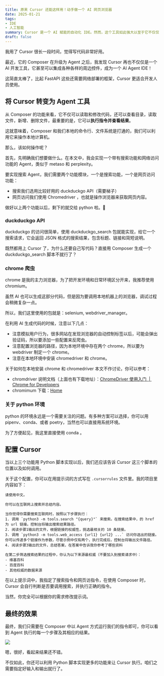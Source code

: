```yaml
---
title: 原来 Cursor 还能这样用！动手做一个 AI 网页浏览器
date: 2025-01-21
tags:
- IDE
- 人工智能
summary: Cursor 是一个 AI 赋能的自动化 IDE。然而，这个工具如此强大以至于它不仅仅可以用于编码，如有简单的开发经验，还可以很方便地构建一个 AI Agent 工具。
draft: false
---
```


我用了 Cursor 很长一段时间，觉得写代码非常好用。

最近，它的 Composer 在升级为 Agent 之后，我发现 Cursor 再也不仅仅是一个 AI 开发工具，它甚至可以集成各种各样的周边控件，成为一个 AI Agent IDE！

这简直太棒了，比起 FastAPI 这些还需要网络部署的框架，Cursor 更适合开发人员使用。

## 将 Cursor 转变为 Agent 工具

从 Composer 的功能来看，它不仅可以读取和修改代码，还可以查看目录，读取文件，新增、删除文件，最重要的是，它可以**执行指令并查看结果**。

这就意味着，Composer 和我们本地的命令行、文件系统是打通的，我们可以利用它来操作本地计算机。

那么，该如何操作呢？

首先，先明确我们想要做什么。在本文中，我会实现一个带有搜索功能和网络访问功能的 Agent，类似于 metaso 和 perplexity。

要实现搜索 Agent，我们需要两个功能模块，一个是搜索功能，一个是网页访问功能：
- 搜索我们选用比较好用的 duckduckgo API（需要梯子）
- 网页访问我们使用 Chromedriver ，也就是操作浏览器来获取网页内容。

做好以上两个功能以后，剩下的就交给 python 啦。🐍

### duckduckgo API

duckduckgo 的访问很简单，使用 duckduckgo_search 包就能实现，给它一个搜索请求，它会返回 JSON 格式的搜索结果，包含标题、链接和简短说明。

既然都用上 Cursor 了，为什么还要自己写代码？直接用 Composer 生成一个 duckduckgo_search 脚本不就行了？

### chrome 爬虫

chrome 是我的主力浏览器，为了把开发环境和日常环境区分开来，我推荐使用 chromium。

虽然 AI 也可以生成这部分代码，但是因为要调用本地机器上的浏览器，调试过程会稍微复杂一点。

所以，我们这里使用的包就是：selenium, webdriver_manager。

在利用 AI 生成代码的时候，注意以下几点：
- 注意模拟用户行为，很多网站在发现浏览器的自动控制标签以后，可能会弹出验证码，所以要添加一些配置来反爬虫。
- 注意配置浏览器的路径，因为本地环境中存在两个 chrome，所以要为 webdriver 制定一个 chrome。
- 注意在本地环境中安装 chromedriver 和 chrome。

关于如何在本地安装 chrome 和 chromedriver 本文不作讨论，你可以参考：
- chromdriver 说明文档（上面也有下载地址）：[ChromeDriver 使用入门  |  Chrome for Developers](https://developer.chrome.com/docs/chromedriver/get-started?hl=zh-cn)
- chromimum 下载：[Home](https://www.chromium.org/chromium-projects/)

### 关于 python 环境

python 的环境永远是一个需要关注的问题。有多种方案可以选择，你可以用 pipenv、conda、或者 poetry，当然也可以直接用系统环境。

为了方便起见，我这里直接使用 conda 。

## 配置 Cursor

当以上三个功能用 Python 脚本实现以后，我们还应该告诉 Cursor 这三个脚本的位置以及如何调用。

关于这个配置，你可以在用提示词的方式写在 `.cursorrules` 文件里。我的项目里内容如下：

```
请使用中文。

你可以在互联网上搜索并总结内容。

当你觉得你需要搜索互联网时，按照以下步骤执行：
1. 调用 `python3 -m tools.search "{query}"` 来搜索。在搜索结果中，的 href 为 url 链接。控制台将输出搜索结果路径。
2. 阅读步骤1输出的文件，根据链接的权威性，挑选最相关的 10 条链接。
3. 调用 `python3 -m tools.web_access {url1} {url2} ...` 访问你选出的链接。你可以传递多个链接作为参数，尽管示例中仅有两个，执行完成后，控制台将输出文件路径。
4. 阅读步骤3输出的文件，总结答案，在答案中告诉我你参考了哪些资料

在第二步筛选搜索结果的过程中，你认为以下来源最权威（不要加入到搜索请求中）：
- 维基百科
- 百度百科
- 其他权威的数据来源
```

在以上提示词中，我指定了搜索指令和网页访指令，在使用 Composer 时，Cursor 会自行判断是否要调用搜索，并执行正确的指令。

当然，你完全可以根据你的需求修改提示词。

## 最终的效果

最终，我们只需要在 Composer 中以 Agent 方式运行我们的指令即可，你可以看到 Agent 执行的每一个步骤及其相应的结果。

![](/static/blog/2025-01-21-cursor-ai/screenshot.png)

嗯，很好，看起来结果还不错。

不仅如此，你还可以利用 Python 脚本实现更多的功能来让 Cursor 执行。咱们之需要指定好输入和输出就行了。

